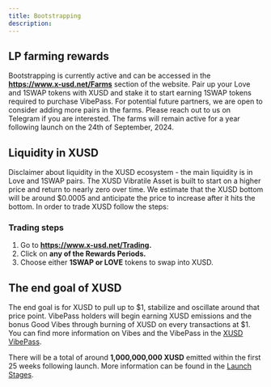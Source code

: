```yaml
---
title: Bootstrapping
description: 
---
```


## LP farming rewards

Bootstrapping is currently active and can be accessed in the **https://www.x-usd.net/Farms** section of the website. Pair up your Love and 1SWAP tokens with XUSD and stake it to start earning 1SWAP tokens required to purchase VibePass. For potential future partners, we are open to consider adding more pairs in the farms. Please reach out to us on Telegram if you are interested. The farms will remain active for a year following launch on the 24th of September, 2024.

## Liquidity in XUSD

Disclaimer about liquidity in the XUSD ecosystem - the main liquidity is in Love and 1SWAP pairs. The XUSD Vibratile Asset is built to start on a higher price and return to nearly zero over time. We estimate that the XUSD bottom will be around $0.0005 and anticipate the price to increase after it hits the bottom. In order to trade XUSD follow the steps:

### Trading steps
1. Go to **https://www.x-usd.net/Trading.**
2. Click on **any of the Rewards Periods.**
3. Choose either **1SWAP or LOVE** tokens to swap into XUSD.


## The end goal of XUSD

The end goal is for XUSD to pull up to $1, stabilize and oscillate around that price point. VibePass holders will begin earning XUSD emissions and the bonus Good Vibes through burning of XUSD on every transactions at $1. You can find more information on Vibes and the VibePass in the [XUSD VibePass](https://docs.x-usd.net/docs/VibePass/Obtain).

There will be a total of around **1,000,000,000 XUSD** emitted within the first 25 weeks following launch. More information can be found in the [Launch Stages](https://docs.x-usd.net/docs/Launch/Genesis).

